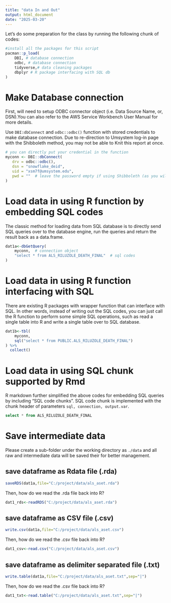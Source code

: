 ```yaml
---
title: "data In and Out"
output: html_document
date: "2025-03-20"
---
```


Let's do some preparation for the class by running the following chunk of codes:

```r
#install all the packages for this script
pacman::p_load(
    DBI, # database connection
    odbc, # database connection
    tidyverse,# data cleaning packages
    dbplyr # R package interfacing with SQL db
)
```

# Make Database connection
First, will need to setup ODBC connector object (i.e. Data Source Name, or, DSN).You can also refer to the AWS Service Workbench User Manual for more details. 

Use `DBI:dbConnect` and `odbc::odbc()` function with stored credentials to make database connection. Due to re-direction to Umsystem log-in page with the Shibboleth method, you may not be able to Knit this report at once. 

```r
# you can directly put your credential in the function
myconn <- DBI::dbConnect(
   drv = odbc::odbc(),
   dsn = "snowflake_deid",
   uid = "xsm7f@umsystem.edu",
   pwd = ""  # leave the password empty if using Shibboleth (as you will be prompted to the university log-in portal)
)
```

# Load data in using R function by embedding SQL codes
The classic method for loading data from SQL database is to directly send SQL queries over to the database engine, run the queries and return the result back as a data.frame.

```r
dat1a<-dbGetQuery(
    myconn,  # connection object
    "select * from ALS_RILUZOLE_DEATH_FINAL"  # sql codes
)
```

# Load data in using R function interfacing with SQL
There are existing R packages with wrapper function that can interface with SQL. In other words, instead of writing out the SQL codes, you can just call the R function to perform some simple SQL operations, such as read a single table into R and write a single table over to SQL database. 

```r
dat1b<-tbl(
    myconn,
    sql("select * from PUBLIC.ALS_RILUZOLE_DEATH_FINAL")
) %>%
  collect()
```

# Load data in using SQL chunk supported by Rmd
R markdown further simplified the above codes for embedding SQL queries by including "SQL code chunks". SQL code chunk is implemented with the chunk header of parameters `sql, connection, output.var`. 

```sql
select * from ALS_RILUZOLE_DEATH_FINAL
```

# Save intermediate data
Please create a sub-folder under the working directory as `./data` and all raw and intermediate data will be saved their for better management. 

## save dataframe as Rdata file (.rda)
```r
saveRDS(dat1a,file="C:/project/data/als_aset.rda")
```

Then, how do we read the .rda file back into R?

```r
dat1_rds<-readRDS("C:/project/data/als_aset.rda")
```

## save dataframe as CSV file (.csv)
```r
write.csv(dat1a,file="C:/project/data/als_aset.csv")
```

Then, how do we read the .csv file back into R?

```r
dat1_csv<-read.csv("C:/project/data/als_aset.csv")
```

## save dataframe as delimiter separated file (.txt)
```r
write.table(dat1a,file="C:/project/data/als_aset.txt",sep="|")
```

Then, how do we read the .csv file back into R?

```r
dat1_txt<-read.table("C:/project/data/als_aset.txt",sep="|")
```

